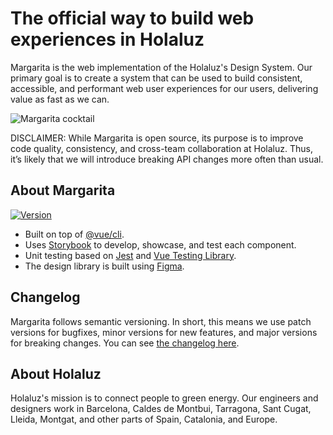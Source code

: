 
<Meta title="Introduction/Welcome"/>

# The official way to build web experiences in Holaluz

Margarita is the web implementation of the Holaluz's Design System. Our primary goal is to create a system that can be used to build consistent, accessible, and performant web user experiences for our users, delivering value as fast as we can.

![Margarita cocktail](images/margarita.png)

DISCLAIMER: While Margarita is open source, its purpose is to improve code quality, consistency, and cross-team collaboration at Holaluz. Thus, it’s likely that we will introduce breaking API changes more often than usual.

## **About Margarita**

[![Version](https://img.shields.io/npm/v/@holaluz/margarita)](https://www.npmjs.com/package/@holaluz/margarita)

- Built on top of [@vue/cli](https://cli.vuejs.org/).
- Uses [Storybook](https://github.com/storybooks/storybook) to develop, showcase, and test each component.
- Unit testing based on [Jest](https://jestjs.io/) and [Vue Testing Library](https://github.com/testing-library/vue-testing-library).
- The design library is built using [Figma](https://www.figma.com/file/7RhweKibaUnxX6WYBl7zKW/Design-System-Beta?node-id=12%3A3).

## Changelog

Margarita follows semantic versioning. In short, this means we use patch versions for bugfixes, minor versions for new features, and major versions for breaking changes. You can see [the changelog here](https://github.com/holaluz/margarita/releases).

## About Holaluz

Holaluz's mission is to connect people to green energy. Our engineers and designers work in Barcelona, Caldes de Montbui, Tarragona, Sant Cugat, Lleida, Montgat, and other parts of Spain, Catalonia, and Europe.
